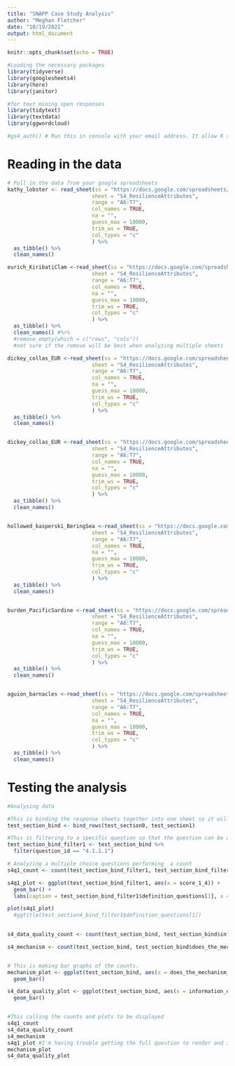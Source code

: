 ```yaml
---
title: "SNAPP Case Study Analysis"
author: "Meghan Fletcher"
date: "10/19/2021"
output: html_document
---
```


```r
knitr::opts_chunk$set(echo = TRUE)
```

```r
#Loading the necessary packages
library(tidyverse)
library(googlesheets4)
library(here)
library(janitor)

#for text mining open responses
library(tidytext)
library(textdata)
library(ggwordcloud)
```

```r
#gs4_auth() # Run this in console with your email address. It allow R to access your google sheets
```

# Reading in the data

```r
# Pull in the data from your google spreadsheets
kathy_lobster <- read_sheet(ss = "https://docs.google.com/spreadsheets/d/1q4gdm5N2AuBKAxaguPaKQWM6FkAnoK1Dqf5Zyb2PXVY/edit#gid=1980661832", 
                           sheet = "S4_ResilienceAttributes",
                           range = "A6:T7",
                           col_names = TRUE,
                           na = "",
                           guess_max = 10000,
                           trim_ws = TRUE,
                           col_types = "c"
                           ) %>%
  as_tibble() %>%
  clean_names()

eurich_KiribatiClam <-read_sheet(ss = "https://docs.google.com/spreadsheets/d/10nq_klt68puKO2f1huE-mJO4EcgeLpYdijEz6gP-pyk/edit#gid=1980661832", 
                           sheet = "S4_ResilienceAttributes",
                           range = "A6:T7",
                           col_names = TRUE,
                           na = "",
                           guess_max = 10000,
                           trim_ws = TRUE,
                           col_types = "c"
                           ) %>%
  as_tibble() %>%
  clean_names() #%>%
  #remove_empty(which = c("rows", "cols")) 
  #not sure if the remove will be best when analyzing multiple sheets

dickey_collas_EUR <-read_sheet(ss = "https://docs.google.com/spreadsheets/d/18QVfptmhVlS-S0C_rUJVZ2vFbnMAEyCE7v0MIjVd1NU/edit#gid=1980661832", 
                           sheet = "S4_ResilienceAttributes",
                           range = "A6:T7",
                           col_names = TRUE,
                           na = "",
                           guess_max = 10000,
                           trim_ws = TRUE,
                           col_types = "c"
                           ) %>%
  as_tibble() %>%
  clean_names()


dickey_collas_EUR <-read_sheet(ss = "https://docs.google.com/spreadsheets/d/18QVfptmhVlS-S0C_rUJVZ2vFbnMAEyCE7v0MIjVd1NU/edit#gid=1980661832", 
                           sheet = "S4_ResilienceAttributes",
                           range = "A6:T7",
                           col_names = TRUE,
                           na = "",
                           guess_max = 10000,
                           trim_ws = TRUE,
                           col_types = "c"
                           ) %>%
  as_tibble() %>%
  clean_names()


hollowed_kasperski_BeringSea <-read_sheet(ss = "https://docs.google.com/spreadsheets/d/180-RTmWdELLWcqLHxqmhCXOthjtdjxB_I_LZ38vUj98/edit#gid=1980661832", 
                           sheet = "S4_ResilienceAttributes",
                           range = "A6:T7",
                           col_names = TRUE,
                           na = "",
                           guess_max = 10000,
                           trim_ws = TRUE,
                           col_types = "c"
                           ) %>%
  as_tibble() %>%
  clean_names()


burden_PacificSardine <-read_sheet(ss = "https://docs.google.com/spreadsheets/d/15EGC7TPV_nvKhOAoDi7bTJv1l3qlor_v/edit#gid=1766513209", 
                           sheet = "S4_ResilienceAttributes",
                           range = "A6:T7",
                           col_names = TRUE,
                           na = "",
                           guess_max = 10000,
                           trim_ws = TRUE,
                           col_types = "c"
                           ) %>%
  as_tibble() %>%
  clean_names()


aguion_barnacles <-read_sheet(ss = "https://docs.google.com/spreadsheets/d/1n6GKgX3_JklLeqoWgXetbgkx9gO6l8IE/edit#gid=20792413032", 
                           sheet = "S4_ResilienceAttributes",
                           range = "A6:T7",
                           col_names = TRUE,
                           na = "",
                           guess_max = 10000,
                           trim_ws = TRUE,
                           col_types = "c"
                           ) %>%
  as_tibble() %>%
  clean_names()

```

# Testing the analysis

```r
#Analysing data

#This is binding the response sheets together into one sheet so it will be easier to analyze
test_section_bind <- bind_rows(test_section0, test_section1)

#This is filtering to a specific question so that the question can be analyzed
test_section_bind_filter1 <- test_section_bind %>%
  filter(question_id == "4.1.1.1")

# Analyzing a multiple choice questions performing  a count
s4q1_count <- count(test_section_bind_filter1, test_section_bind_filter1$score_1_4)

s4q1_plot <- ggplot(test_section_bind_filter1, aes(x = score_1_4)) +
  geom_bar() +
  labs(caption = test_section_bind_filter1$definition_questions[1], x = "Reponses", y = "Count", title = test_section_bind_filter1$definition_questions[1])

plot(s4q1_plot)
  #ggtitle(test_section4_bind_filter1$definition_questions[1]) 
  

s4_data_quality_count <- count(test_section_bind, test_section_bind$information_quality)

s4_mechanism <- count(test_section_bind, test_section_bind$does_the_mechanism_work_as_described_in_your_system)


# This is making bar graphs of the counts.
mechanism_plot <- ggplot(test_section_bind, aes(x = does_the_mechanism_work_as_described_in_your_system)) +
  geom_bar()

s4_data_quality_plot <- ggplot(test_section_bind, aes(x = information_quality)) +
  geom_bar()


#This calling the counts and plots to be displayed
s4q1_count
s4_data_quality_count
s4_mechanism
s4q1_plot #I'm having trouble getting the full question to render and it would be good to have the columns be the actual responses instead of just a,b,c.
mechanism_plot
s4_data_quality_plot


```



